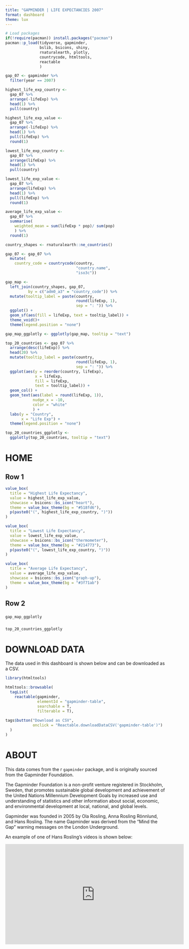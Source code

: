 ```yaml
---
title: "GAPMINDER | LIFE EXPECTANCIES 2007"
format: dashboard
theme: lux
---
```


```r
# Load packages
if(!require(pacman)) install.packages("pacman")
pacman::p_load(tidyverse, gapminder,
               bslib, bsicons, shiny,
               rnaturalearth, plotly,
               countrycode, htmltools,
               reactable
               )
```


```r
gap_07 <- gapminder %>%
  filter(year == 2007)

highest_life_exp_country <-
  gap_07 %>%
  arrange(-lifeExp) %>%
  head(1) %>%
  pull(country)

highest_life_exp_value <-
  gap_07 %>%
  arrange(-lifeExp) %>%
  head(1) %>%
  pull(lifeExp) %>%
  round(1)

lowest_life_exp_country <-
  gap_07 %>%
  arrange(lifeExp) %>%
  head(1) %>%
  pull(country)

lowest_life_exp_value <-
  gap_07 %>%
  arrange(lifeExp) %>%
  head(1) %>%
  pull(lifeExp) %>%
  round(1)

average_life_exp_value <-
  gap_07 %>%
  summarise(
    weighted_mean = sum(lifeExp * pop)/ sum(pop)
    ) %>%
  round(1)

```


```r
country_shapes <- rnaturalearth::ne_countries()

gap_07 <- gap_07 %>%
  mutate(
    country_code = countrycode(country,
                               "country.name",
                               "iso3c"))

gap_map <-
  left_join(country_shapes, gap_07,
          by = c("adm0_a3" = "country_code")) %>%
  mutate(tooltip_label = paste(country,
                               round(lifeExp, 1),
                               sep = ": ")) %>%
  ggplot() +
  geom_sf(aes(fill = lifeExp, text = tooltip_label)) +
  theme_void()+
  theme(legend.position = "none")

gap_map_ggplotly <- ggplotly(gap_map, tooltip = "text")
```

```r
top_20_countries <- gap_07 %>%
  arrange(desc(lifeExp)) %>%
  head(20) %>%
  mutate(tooltip_label = paste(country,
                               round(lifeExp, 1),
                               sep = ": ")) %>%
  ggplot(aes(y = reorder(country, lifeExp),
             x = lifeExp,
             fill = lifeExp,
             text = tooltip_label)) +
  geom_col() +
  geom_text(aes(label = round(lifeExp, 1)),
            nudge_x = -10,
            color = "white"
            ) +
  labs(y = "Country",
       x = "Life Exp") +
  theme(legend.position = "none")

top_20_countries_ggplotly <-
  ggplotly(top_20_countries, tooltip = "text")
```



# HOME

## Row 1 {height=25%}

```r
value_box(
  title = "Highest Life Expectancy",
  value = highest_life_exp_value,
  showcase = bsicons::bs_icon("heart"),
  theme = value_box_theme(bg = "#518fd6"),
  p(paste0("(", highest_life_exp_country, ")"))
)
```

```r
value_box(
  title = "Lowest Life Expectancy",
  value = lowest_life_exp_value,
  showcase = bsicons::bs_icon("thermometer"),
  theme = value_box_theme(bg = "#214773"),
  p(paste0("(", lowest_life_exp_country, ")"))
)
```

```r
value_box(
  title = "Average Life Expectancy",
  value = average_life_exp_value,
  showcase = bsicons::bs_icon("graph-up"),
  theme = value_box_theme(bg = "#3f71ab")
)
```


## Row 2 {height=75%}

### {width=70%}

```r
gap_map_ggplotly
```


### {width=30%}

```r
top_20_countries_ggplotly
```

# DOWNLOAD DATA

The data used in this dashboard is shown below and can be downloaded as a CSV.

```r
library(htmltools)

htmltools::browsable(
  tagList(
    reactable(gapminder,
              elementId = "gapminder-table",
              searchable = T,
              filterable = T),
   
tags$button("Download as CSV",
            onclick = "Reactable.downloadDataCSV('gapminder-table')")
  )
)
```



# ABOUT

This data comes from the r `gapminder` package, and is originally sourced from the Gapminder Foundation.

The Gapminder Foundation is a non-profit venture registered in Stockholm, Sweden, that promotes sustainable global development and achievement of the United Nations Millennium Development Goals by increased use and understanding of statistics and other information about social, economic, and environmental development at local, national, and global levels.

Gapminder was founded in 2005 by Ola Rosling, Anna Rosling Rönnlund, and Hans Rosling. The name Gapminder was derived from the "Mind the Gap" warning messages on the London Underground.

An example of one of Hans Rosling's videos is shown below:

<iframe width="560" height="315" src="https://www.youtube.com/embed/hVimVzgtD6w?si=hjxf5ryxh7mx5A4R" title="YouTube video player" frameborder="0" allow="accelerometer; autoplay; clipboard-write; encrypted-media; gyroscope; picture-in-picture; web-share" referrerpolicy="strict-origin-when-cross-origin" allowfullscreen></iframe>